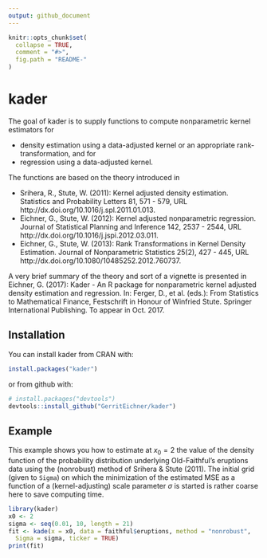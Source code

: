 ```yaml
---
output: github_document
---
```


<!-- README.md is generated from README.Rmd. Please edit that file -->

```r
knitr::opts_chunk$set(
  collapse = TRUE,
  comment = "#>",
  fig.path = "README-"
)
```

# kader

The goal of kader is to supply functions to compute nonparametric kernel estimators for  

* density estimation using a data-adjusted kernel or an
appropriate rank-transformation, and for  
* regression using a data-adjusted kernel.  

The functions are based on the theory introduced in  

* Srihera, R., Stute, W. (2011): Kernel adjusted density estimation.
Statistics and Probability Letters 81, 571 - 579,
URL http://dx.doi.org/10.1016/j.spl.2011.01.013.  
* Eichner, G., Stute, W. (2012): Kernel adjusted nonparametric regression.
Journal of Statistical Planning and Inference 142, 2537 - 2544,
URL http://dx.doi.org/10.1016/j.jspi.2012.03.011.  
* Eichner, G., Stute, W. (2013): Rank Transformations in Kernel Density
Estimation. Journal of Nonparametric Statistics 25(2), 427 - 445,
URL http://dx.doi.org/10.1080/10485252.2012.760737.  

A very brief summary of the theory and sort of a vignette is presented in
Eichner, G. (2017): Kader - An R package for nonparametric kernel adjusted
density estimation and regression. In: Ferger, D., et al. (eds.): From
Statistics to Mathematical Finance, Festschrift in Honour of Winfried Stute.
Springer International Publishing. To appear in Oct. 2017.


## Installation

You can install kader from CRAN with:

```r
install.packages("kader")
```

or from github with:

```r
# install.packages("devtools")
devtools::install_github("GerritEichner/kader")
```

## Example

This example shows you how to estimate at $x_0 = 2$ the value of the density 
function of the probability distribution underlying Old-Faithful's eruptions data
using the (nonrobust) method of Srihera & Stute (2011). The initial grid 
(given to `Sigma`) on which the minimization of the estimated MSE as a function
of a (kernel-adjusting) scale parameter $\sigma$ is started is rather coarse here
to save computing time.

```r
library(kader)
x0 <- 2
sigma <- seq(0.01, 10, length = 21)
fit <- kade(x = x0, data = faithful$eruptions, method = "nonrobust",
  Sigma = sigma, ticker = TRUE)
print(fit)
```
